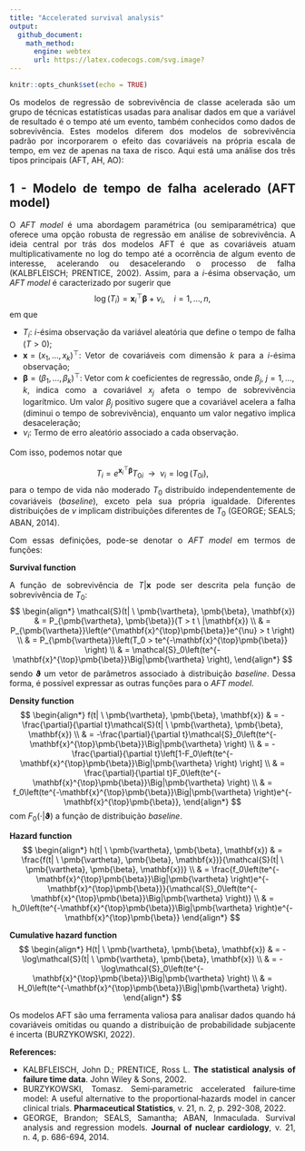 ```yaml
---
title: "Accelerated survival analysis"
output:
  github_document:
    math_method:
      engine: webtex
      url: https://latex.codecogs.com/svg.image?
---
```


```r
knitr::opts_chunk$set(echo = TRUE)
```

<style>
body {
text-align: justify}
</style>

Os modelos de regressão de sobrevivência de classe acelerada são um grupo de técnicas estatísticas usadas para analisar dados em que a variável de resultado é o tempo até um evento, também conhecidos como dados de sobrevivência. Estes modelos diferem dos modelos de sobrevivência padrão por incorporarem o efeito das covariáveis na própria escala de tempo, em vez de apenas na taxa de risco. Aqui está uma análise dos três tipos principais (AFT, AH, AO):

## 1 - Modelo de tempo de falha acelerado (AFT model)

O *AFT model* é uma abordagem paramétrica (ou semiparamétrica) que oferece uma opção robusta de regressão em análise de sobrevivência. A ideia central por trás dos modelos AFT é que as covariáveis atuam multiplicativamente no log do tempo até a ocorrência de algum evento de interesse, acelerando ou desacelerando o processo de falha (KALBFLEISCH; PRENTICE, 2002). Assim, para a $i$-ésima observação, um *AFT model* é caracterizado por sugerir que
$$
\log(T_i) = \mathbf{x}_i^{\top}\pmb{\beta} + \nu_i, \ \ \ \ i=1, \dots, n,
$$
em que

- $T_i$: $i$-ésima observação da variável aleatória que define o tempo de falha ($T>0$);
- $\mathbf{x}=(x_1, \dots, x_k)^{\top}$: Vetor de covariáveis com dimensão $k$ para a $i$-ésima observação;
- $\pmb{\beta}=(\beta_1, \dots, \beta_k)^{\top}$: Vetor com $k$ coeficientes de regressão, onde $\beta_j$, $j=1, \dots, k$,  indica como a covariável $x_j$ afeta o tempo de sobrevivência logarítmico. Um valor $\beta_j$ positivo sugere que a covariável acelera a falha (diminui o tempo de sobrevivência), enquanto um valor negativo implica desaceleração;
- $\nu_i$: Termo de erro aleatório associado a cada observação.

Com isso, podemos notar que

$$
T_i = e^{\mathbf{x}_i^{\top}\pmb{\beta}}T_{0i} \ \ \rightarrow \ \ \nu_i = \log(T_{0i}),
$$
para o tempo de vida não moderado $T_0$ distribuído independentemente de covariáveis (*baseline*), exceto pela sua própria igualdade. Diferentes distribuições de $\nu$ implicam distribuições diferentes de $T_0$ (GEORGE; SEALS; ABAN, 2014).

Com essas definições, pode-se denotar o *AFT model* em termos de funções:

**Survival function**

A função de sobrevivência de $T|\mathbf{x}$ pode ser descrita pela função de sobrevivência de $T_0$:
$$
\begin{align*} 
\mathcal{S}(t| \ \pmb{\vartheta}, \pmb{\beta}, \mathbf{x}) & = P_{\pmb{\vartheta}, \pmb{\beta}}(T > t \ |\mathbf{x}) \\
& = P_{\pmb{\vartheta}}\left(e^{\mathbf{x}^{\top}\pmb{\beta}}e^{\nu} > t \right) \\
& = P_{\pmb{\vartheta}}\left(T_0 > te^{-\mathbf{x}^{\top}\pmb{\beta}} \right) \\
& = \mathcal{S}_0\left(te^{-\mathbf{x}^{\top}\pmb{\beta}}\Big|\pmb{\vartheta} \right),
\end{align*}
$$
sendo $\pmb{\vartheta}$ um vetor de parâmetros associado à distribuição *baseline*. Dessa forma, é possível expressar as outras funções para o *AFT model*.

**Density function**
$$
\begin{align*} 
f(t| \ \pmb{\vartheta}, \pmb{\beta}, \mathbf{x}) & = -\frac{\partial}{\partial t}\mathcal{S}(t| \ \pmb{\vartheta}, \pmb{\beta}, \mathbf{x}) \\
& = -\frac{\partial}{\partial t}\mathcal{S}_0\left(te^{-\mathbf{x}^{\top}\pmb{\beta}}\Big|\pmb{\vartheta} \right) \\
& = -\frac{\partial}{\partial t}\left[1-F_0\left(te^{-\mathbf{x}^{\top}\pmb{\beta}}\Big|\pmb{\vartheta} \right) \right] \\
& = \frac{\partial}{\partial t}F_0\left(te^{-\mathbf{x}^{\top}\pmb{\beta}}\Big|\pmb{\vartheta} \right) \\
& = f_0\left(te^{-\mathbf{x}^{\top}\pmb{\beta}}\Big|\pmb{\vartheta} \right)e^{-\mathbf{x}^{\top}\pmb{\beta}},
\end{align*}
$$
com $F_0(\cdot|\pmb{\vartheta})$ a função de distribuição *baseline*. 

**Hazard function**
$$
\begin{align*} 
h(t| \ \pmb{\vartheta}, \pmb{\beta}, \mathbf{x}) & = \frac{f(t| \ \pmb{\vartheta}, \pmb{\beta}, \mathbf{x})}{\mathcal{S}(t| \ \pmb{\vartheta}, \pmb{\beta}, \mathbf{x})} \\
& = \frac{f_0\left(te^{-\mathbf{x}^{\top}\pmb{\beta}}\Big|\pmb{\vartheta} \right)e^{-\mathbf{x}^{\top}\pmb{\beta}}}{\mathcal{S}_0\left(te^{-\mathbf{x}^{\top}\pmb{\beta}}\Big|\pmb{\vartheta} \right)} \\
& = h_0\left(te^{-\mathbf{x}^{\top}\pmb{\beta}}\Big|\pmb{\vartheta} \right)e^{-\mathbf{x}^{\top}\pmb{\beta}}
\end{align*}
$$

**Cumulative hazard function**
$$
\begin{align*} 
H(t| \ \pmb{\vartheta}, \pmb{\beta}, \mathbf{x}) & = -\log\mathcal{S}(t| \ \pmb{\vartheta}, \pmb{\beta}, \mathbf{x}) \\
& = -\log\mathcal{S}_0\left(te^{-\mathbf{x}^{\top}\pmb{\beta}}\Big|\pmb{\vartheta} \right) \\
& = H_0\left(te^{-\mathbf{x}^{\top}\pmb{\beta}}\Big|\pmb{\vartheta} \right).
\end{align*}
$$

Os modelos AFT são uma ferramenta valiosa para analisar dados quando há covariáveis omitidas ou quando a distribuição de probabilidade subjacente é incerta (BURZYKOWSKI, 2022).

**References:**

* KALBFLEISCH, John D.; PRENTICE, Ross L. **The statistical analysis of failure time data**. John Wiley & Sons, 2002.
* BURZYKOWSKI, Tomasz. Semi‐parametric accelerated failure‐time model: A useful alternative to the proportional‐hazards model in cancer clinical trials. **Pharmaceutical Statistics**, v. 21, n. 2, p. 292-308, 2022.
* GEORGE, Brandon; SEALS, Samantha; ABAN, Inmaculada. Survival analysis and regression models. **Journal of nuclear cardiology**, v. 21, n. 4, p. 686-694, 2014.
